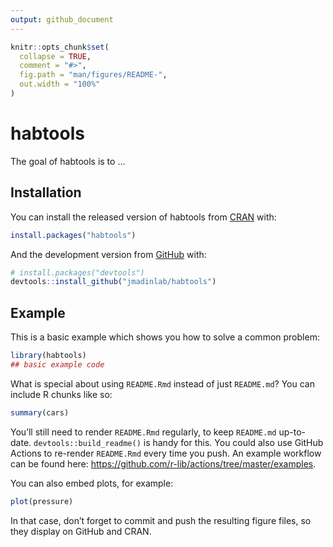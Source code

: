 ```yaml
---
output: github_document
---
```


<!-- README.md is generated from README.Rmd. Please edit that file -->

```r
knitr::opts_chunk$set(
  collapse = TRUE,
  comment = "#>",
  fig.path = "man/figures/README-",
  out.width = "100%"
)
```

# habtools

<!-- badges: start -->
<!-- badges: end -->

The goal of habtools is to ...

## Installation

You can install the released version of habtools from [CRAN](https://CRAN.R-project.org) with:

``` r
install.packages("habtools")
```

And the development version from [GitHub](https://github.com/) with:

``` r
# install.packages("devtools")
devtools::install_github("jmadinlab/habtools")
```
## Example

This is a basic example which shows you how to solve a common problem:

```r
library(habtools)
## basic example code
```

What is special about using `README.Rmd` instead of just `README.md`? You can include R chunks like so:

```r
summary(cars)
```

You'll still need to render `README.Rmd` regularly, to keep `README.md` up-to-date. `devtools::build_readme()` is handy for this. You could also use GitHub Actions to re-render `README.Rmd` every time you push. An example workflow can be found here: <https://github.com/r-lib/actions/tree/master/examples>.

You can also embed plots, for example:

```r
plot(pressure)
```

In that case, don't forget to commit and push the resulting figure files, so they display on GitHub and CRAN.
